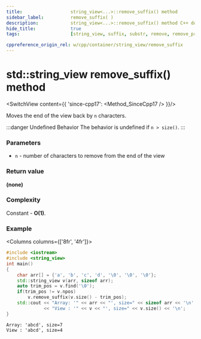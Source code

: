 ```yaml
---
title:					string_view<...>::remove_suffix() method
sidebar_label:			remove_suffix( )
description:			string_view<...>::remove_suffix() method C++ documentation
hide_title:				true
tags:					[string_view, suffix, substr, remove, remove_prefix]

cppreference_origin_rel: w/cpp/container/string_view/remove_suffix
---
```




<!----------------- Codes ---------------------->


# std::string_view remove_suffix() method

<SwitchView content={{
	'since-cpp17': <Method_SinceCpp17 />
}}/>

Moves the end of the view back by `n` characters.

:::danger Undefined Behavior
The <Tooltip title={Term_UndefinedBehaviour}>behavior is undefined</Tooltip> if `n > size()`.
:::

### Parameters

 - `n` - number of characters to remove from the end of the view

### Return value

**(none)**

### Complexity

Constant - **O(1)**.

### Example

<Columns columns={['8fr', '4fr']}>
<div>

```cpp title='Main.cpp' showLineNumbers
#include <iostream>
#include <string_view>
int main()
{
    char arr[] = {'a', 'b', 'c', 'd', '\0', '\0', '\0'};
    std::string_view v(arr, sizeof arr);
    auto trim_pos = v.find('\0');
    if(trim_pos != v.npos)
        v.remove_suffix(v.size() - trim_pos);
    std::cout << "Array: '" << arr << "', size=" << sizeof arr << '\n'
              << "View : '" << v << "', size=" << v.size() << '\n';
}
```

</div>
<div>

```plaintext title="Possible output"
Array: 'abcd', size=7
View : 'abcd', size=4
```

</div>
</Columns>
